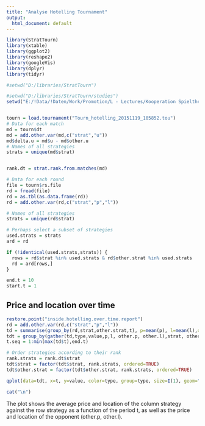 ```yaml
---
title: "Analyse Hotelling Tournament"
output:
  html_document: default
---
```


```r
library(StratTourn)
library(xtable)
library(ggplot2)
library(reshape2)
library(googleVis)
library(dplyr)
library(tidyr)
```

```r
#setwd("D:/libraries/StratTourn")

#setwd("D:/libraries/StratTourn/studies")
setwd("E:/!Data/!Daten/Work/Promotion/L - Lectures/Kooperation Spieltheorie/WS 2015-16/StratTourn/studies")


tourn = load.tournament("Tourn_hotelling_20151119_105852.tou")
# Data for each match
md = tourn$dt
md = add.other.var(md,c("strat","u"))
md$delta.u = md$u - md$other.u
# Names of all strategies
strats = unique(md$strat)


rank.dt = strat.rank.from.matches(md)

# Data for each round
file = tourn$rs.file
rd = fread(file)
rd = as.tbl(as.data.frame(rd))
rd = add.other.var(rd,c("strat","p","l"))

# Names of all strategies
strats = unique(rd$strat)

# Perhaps select a subset of strategies
used.strats = strats
ard = rd

if (!identical(used.strats,strats)) {
  rows = rd$strat %in% used.strats & rd$other.strat %in% used.strats
  rd = ard[rows,]
}
```


```r
end.t = 10
start.t = 1
```

## Price and location over time
```r
restore.point("inside.hotelling.over.time.report")
rd = add.other.var(rd,c("strat","p","l"))
td = summarise(group_by(rd,strat,other.strat,t), p=mean(p), l=mean(l),other.p=mean(other.p), other.l=mean(other.l), num.obs = length(t))
tdt = group_by(gather(td,type,value,p,l, other.p, other.l),strat, other.strat, t, type)
t.seq = 1:min(max(td$t),end.t)

# Order strategies according to their rank
rank.strats = rank.dt$strat
tdt$strat = factor(tdt$strat, rank.strats, ordered=TRUE)
tdt$other.strat = factor(tdt$other.strat, rank.strats, ordered=TRUE)

qplot(data=tdt, x=t, y=value, color=type, group=type, size=I(1), geom="line") + facet_grid(other.strat~strat)
```
```r
cat("\n")
```
The plot shows the average price and location of the column strategy against the row strategy as a function of the period t, as well as the price and location of the opponent (other.p, other.l).
